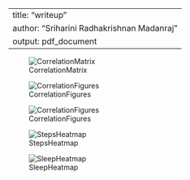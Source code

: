
---
title: "writeup"
author: "Sriharini Radhakrishnan Madanraj"
output: pdf_document
---

![CorrelationMatrix](./figures/CorrelationMatrix.png)

![CorrelationFigures](./figures/CorrelationFigure1.png)

![CorrelationFigures](./figures/CorrelationFigure1.png)

![StepsHeatmap](./figures/StepsHeatmap.png)

![SleepHeatmap](./figures/SleepHeatmap.png)



